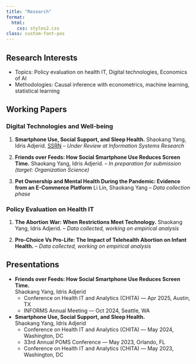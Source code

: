 ```yaml
---
title: "Research"
format:
  html:
    css: styles2.css
class: custom-font-pos
---
```


## Research Interests

-   Topics: Policy evaluation on health IT, Digital technologies, Economics of AI
-   Methodologies: Causal inference with econometrics, machine learning, statistical learning

## Working Papers

### Digital Technologies and Well-being

1. **Smartphone Use, Social Support, and Sleep Health.** Shaokang Yang, Idris Adjerid. [SSRN](http://dx.doi.org/10.2139/ssrn.5368531) -- *Under Review at Information Systems Research*

2. **Friends over Feeds: How Social Smartphone Use Reduces Screen Time.** Shaokang Yang, Idris Adjerid. -- *In preparation for submission (target: Organization Science)*

3. **Pet Ownership and Mental Health During the Pandemic: Evidence from an E-Commerce Platform** Li Lin, Shaokang Yang -- *Data collection phase*

### Policy Evaluation on Health IT

1. **The Abortion War: When Restrictions Meet Technology.** Shaokang Yang, Idris Adjerid. -- *Data collected, working on empirical analysis*

2. **Pro-Choice Vs Pro-Life: The Impact of Telehealth Abortion on Infant Health.** -- *Data collected, working on empirical analysis*

## Presentations

-   **Friends over Feeds: How Social Smartphone Use Reduces Screen Time.**\
    Shaokang Yang, Idris Adjerid
    -   Conference on Health IT and Analytics (CHITA) — Apr 2025, Austin, TX
    -   INFORMS Annual Meeting — Oct 2024, Seattle, WA
-   **Smartphone Use, Social Support, and Sleep Health.**\
    Shaokang Yang, Idris Adjerid
    -   Conference on Health IT and Analytics (CHITA) — May 2024, Washington, DC
    -   33rd Annual POMS Conference — May 2023, Orlando, FL
    -   Conference on Health IT and Analytics (CHITA) — May 2023, Washington, DC
